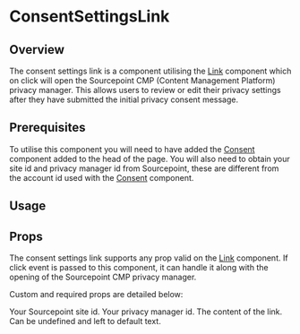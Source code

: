


# ConsentSettingsLink

## Overview

The consent settings link is a component utilising the <a href='/components/link'>Link</a> component which on click will open the Sourcepoint CMP (Content Management Platform) privacy manager. This allows users to review or edit their privacy settings after they have submitted the initial privacy consent message.

## Prerequisites

To utilise this component you will need to have added the <a href='/components/consent'>Consent</a> component added to the head of the page. You will also need to obtain your site id and privacy manager id from Sourcepoint, these are different from the account id used with the [Consent](components/consent) component.

## Usage

<CodeFromFile path="examples/consent-settings-link.tsx"/>

## Props

The consent settings link supports any prop valid on the <a href='/components/link'>Link</a> component. If click event is passed to this component, it can handle it along with the opening of the Sourcepoint CMP privacy manager.

Custom and required props are detailed below:

<LegacyBlock marginTop="sizing040">
  <Prop required name="siteId" type="string">
    Your Sourcepoint site id.
  </Prop>
  <Prop name="privacyManagerId" type="string">
    Your privacy manager id.
  </Prop>
  <Prop name="children" type="ReactNode" default="Manage Consent">
    The content of the link. Can be undefined and left to default text.
  </Prop>
</LegacyBlock>
